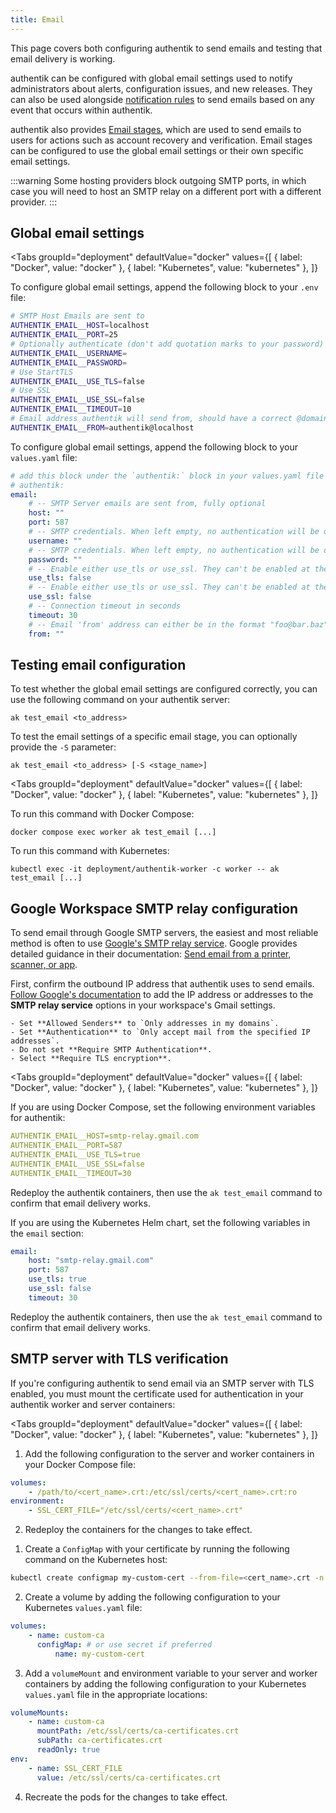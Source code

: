 ```yaml
---
title: Email
---
```



This page covers both configuring authentik to send emails and testing that email delivery is working.

authentik can be configured with global email settings used to notify administrators about alerts, configuration issues, and new releases. They can also be used alongside [notification rules](../sys-mgmt/events/notifications.md) to send emails based on any event that occurs within authentik.

authentik also provides [Email stages](../../add-secure-apps/flows-stages/stages/email/), which are used to send emails to users for actions such as account recovery and verification. Email stages can be configured to use the global email settings or their own specific email settings.

:::warning
Some hosting providers block outgoing SMTP ports, in which case you will need to host an SMTP relay on a different port with a different provider.
:::

## Global email settings

<Tabs
  groupId="deployment"
  defaultValue="docker"
  values={[
    { label: "Docker", value: "docker" },
    { label: "Kubernetes", value: "kubernetes" },
  ]}
>
  <TabItem value="docker">

To configure global email settings, append the following block to your `.env` file:

```sh
# SMTP Host Emails are sent to
AUTHENTIK_EMAIL__HOST=localhost
AUTHENTIK_EMAIL__PORT=25
# Optionally authenticate (don't add quotation marks to your password)
AUTHENTIK_EMAIL__USERNAME=
AUTHENTIK_EMAIL__PASSWORD=
# Use StartTLS
AUTHENTIK_EMAIL__USE_TLS=false
# Use SSL
AUTHENTIK_EMAIL__USE_SSL=false
AUTHENTIK_EMAIL__TIMEOUT=10
# Email address authentik will send from, should have a correct @domain
AUTHENTIK_EMAIL__FROM=authentik@localhost
```

  </TabItem>
  <TabItem value="kubernetes">

To configure global email settings, append the following block to your `values.yaml` file:

```yaml
# add this block under the `authentik:` block in your values.yaml file
# authentik:
email:
    # -- SMTP Server emails are sent from, fully optional
    host: ""
    port: 587
    # -- SMTP credentials. When left empty, no authentication will be done.
    username: ""
    # -- SMTP credentials. When left empty, no authentication will be done.
    password: ""
    # -- Enable either use_tls or use_ssl. They can't be enabled at the same time.
    use_tls: false
    # -- Enable either use_tls or use_ssl. They can't be enabled at the same time.
    use_ssl: false
    # -- Connection timeout in seconds
    timeout: 30
    # -- Email 'from' address can either be in the format "foo@bar.baz" or "authentik <foo@bar.baz>"
    from: ""
```

  </TabItem>
</Tabs>

## Testing email configuration

To test whether the global email settings are configured correctly, you can use the following command on your authentik server:

```shell
ak test_email <to_address>
```

To test the email settings of a specific email stage, you can optionally provide the `-S` parameter:

```shell
ak test_email <to_address> [-S <stage_name>]
```

<Tabs
  groupId="deployment"
  defaultValue="docker"
  values={[
    { label: "Docker", value: "docker" },
    { label: "Kubernetes", value: "kubernetes" },
  ]}
>
  <TabItem value="docker">

To run this command with Docker Compose:

```shell
docker compose exec worker ak test_email [...]
```

  </TabItem>
  <TabItem value="kubernetes">

To run this command with Kubernetes:

```shell
kubectl exec -it deployment/authentik-worker -c worker -- ak test_email [...]
```

  </TabItem>
</Tabs>

## Google Workspace SMTP relay configuration

To send email through Google SMTP servers, the easiest and most reliable method is often to use [Google's SMTP relay service](https://support.google.com/a/answer/2956491). Google provides detailed guidance in their documentation: [Send email from a printer, scanner, or app](https://support.google.com/a/answer/176600?hl=en).

First, confirm the outbound IP address that authentik uses to send emails. [Follow Google's documentation](https://support.google.com/a/answer/2956491) to add the IP address or addresses to the **SMTP relay service** options in your workspace's Gmail settings.

    - Set **Allowed Senders** to `Only addresses in my domains`.
    - Set **Authentication** to `Only accept mail from the specified IP addresses`.
    - Do not set **Require SMTP Authentication**.
    - Select **Require TLS encryption**.

<Tabs
  groupId="deployment"
  defaultValue="docker"
  values={[
    { label: "Docker", value: "docker" },
    { label: "Kubernetes", value: "kubernetes" },
  ]}
>
  <TabItem value="docker">
If you are using Docker Compose, set the following environment variables for authentik:

```yaml
AUTHENTIK_EMAIL__HOST=smtp-relay.gmail.com
AUTHENTIK_EMAIL__PORT=587
AUTHENTIK_EMAIL__USE_TLS=true
AUTHENTIK_EMAIL__USE_SSL=false
AUTHENTIK_EMAIL__TIMEOUT=30
```

Redeploy the authentik containers, then use the `ak test_email` command to confirm that email delivery works.

  </TabItem>
  <TabItem value="kubernetes">

If you are using the Kubernetes Helm chart, set the following variables in the `email` section:

```yaml
email:
    host: "smtp-relay.gmail.com"
    port: 587
    use_tls: true
    use_ssl: false
    timeout: 30
```

Redeploy the authentik containers, then use the `ak test_email` command to confirm that email delivery works.

  </TabItem>
</Tabs>

## SMTP server with TLS verification

If you're configuring authentik to send email via an SMTP server with TLS enabled, you must mount the certificate used for authentication in your authentik worker and server containers:

<Tabs
  groupId="deployment"
  defaultValue="docker"
  values={[
    { label: "Docker", value: "docker" },
    { label: "Kubernetes", value: "kubernetes" },
  ]}
>
  <TabItem value="docker">

1. Add the following configuration to the server and worker containers in your Docker Compose file:

```yaml
volumes:
    - /path/to/<cert_name>.crt:/etc/ssl/certs/<cert_name>.crt:ro
environment:
    - SSL_CERT_FILE="/etc/ssl/certs/<cert_name>.crt"
```

2. Redeploy the containers for the changes to take effect.

  </TabItem>
  <TabItem value="kubernetes">

1. Create a `ConfigMap` with your certificate by running the following command on the Kubernetes host:

```sh
kubectl create configmap my-custom-cert --from-file=<cert_name>.crt -n <your_namespace>
```

2. Create a volume by adding the following configuration to your Kubernetes `values.yaml` file:

```yaml
volumes:
    - name: custom-ca
      configMap: # or use secret if preferred
          name: my-custom-cert
```

3. Add a `volumeMount` and environment variable to your server and worker containers by adding the following configuration to your Kubernetes `values.yaml` file in the appropriate locations:

```yaml
volumeMounts:
    - name: custom-ca
      mountPath: /etc/ssl/certs/ca-certificates.crt
      subPath: ca-certificates.crt
      readOnly: true
env:
    - name: SSL_CERT_FILE
      value: /etc/ssl/certs/ca-certificates.crt
```

4. Recreate the pods for the changes to take effect.

  </TabItem>
</Tabs>
